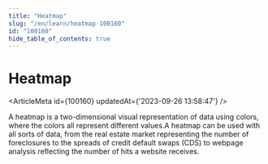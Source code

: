 ```yaml
---
title: "Heatmap"
slug: "/en/learn/heatmap-100160"
id: "100160"
hide_table_of_contents: true
---
```



# Heatmap

<ArticleMeta id={100160} updatedAt={'2023-09-26 13:58:47'} />
<div className='border-solid border-b border-t-0 my-4 border-[var(--ifm-color-gray-300)]' />

A heatmap is a two-dimensional visual representation of data using colors, where the colors all represent different values.A heatmap can be used with all sorts of data, from the real estate market representing the number of foreclosures to the spreads of credit default swaps (CDS) to webpage analysis reflecting the number of hits a website receives.
